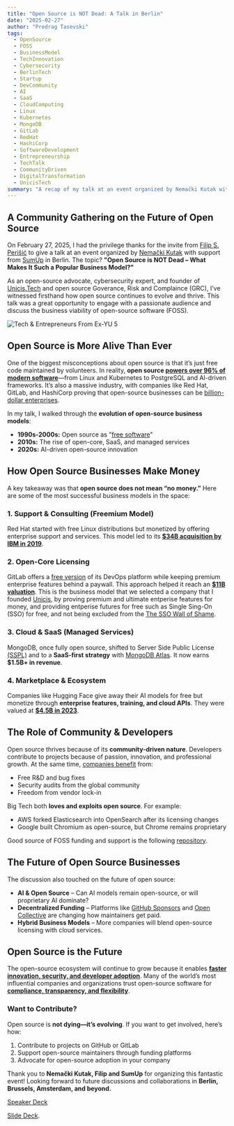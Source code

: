 ```yaml
---
title: "Open Source is NOT Dead: A Talk in Berlin"
date: "2025-02-27"
author: "Predrag Tasevski"
tags:
  - OpenSource
  - FOSS
  - BusinessModel
  - TechInnovation
  - Cybersecurity
  - BerlinTech
  - Startup
  - DevCommunity
  - AI
  - SaaS
  - CloudComputing
  - Linux
  - Kubernetes
  - MongoDB
  - GitLab
  - RedHat
  - HashiCorp
  - SoftwareDevelopment
  - Entrepreneurship
  - TechTalk
  - CommunityDriven
  - DigitalTransformation
  - UnicisTech
summary: "A recap of my talk at an event organized by Nemački Kutak with support from SumUp in Berlin, exploring the evolution of open-source business models and why open source is more alive than ever."
---
```


## A Community Gathering on the Future of Open Source

On February 27, 2025, I had the privilege thanks for the invite from [Filip S. Perišić](https://x.com/flp_perisic) to give a talk at an event organized by [Nemački Kutak](https://nemackikutak.com) with support from [SumUp](https://www.sumup.com/careers/offices/berlin/) in Berlin. The topic? **"Open Source is NOT Dead – What Makes It Such a Popular Business Model?"**

As an open-source advocate, cybersecurity expert, and founder of [Unicis.Tech](https://unicis.tech) and open source Goverance, Risk and Complaince (GRC), I’ve witnessed firsthand how open source continues to evolve and thrive. This talk was a great opportunity to engage with a passionate audience and discuss the business viability of open-source software (FOSS).

![Tech & Entrepreneurs From Ex-YU 5](https://pbs.twimg.com/media/Gi7weTCWcAAetbE?format=jpg&name=medium "Tech & Entrepreneurs From Ex-YU #5")


## Open Source is More Alive Than Ever

One of the biggest misconceptions about open source is that it’s just free code maintained by volunteers. In reality, **open source [powers over 96% of modern software](https://www.linuxfoundation.org/hubfs/LF%20Research/lfr_censusiii_120424a.pdf?hsLang=en)**—from Linux and Kubernetes to PostgreSQL and AI-driven frameworks. It’s also a massive industry, with companies like Red Hat, GitLab, and HashiCorp proving that open-source businesses can be [billion-dollar enterprises](https://www.marketresearchfuture.com/reports/open-source-services-market-11799#:~:text=How%20much%20is%20the%20Open,forecast%20period%2C%202025%2D2034).

In my talk, I walked through the **evolution of open-source business models**:

- **1990s-2000s:** Open source as "[free software](https://opensource.com/business/14/10/open-source-business-models-part-1)"
- **2010s:** The rise of open-core, SaaS, and managed services
- **2020s:** AI-driven open-source innovation

## How Open Source Businesses Make Money

A key takeaway was that **open source does not mean “no money.”** Here are some of the most successful business models in the space:

### 1. Support & Consulting (Freemium Model)

Red Hat started with free Linux distributions but monetized by offering enterprise support and services. This model led to its **[\$34B acquisition by IBM in 2019](https://www.cnbc.com/2018/10/28/ibm-to-acquire-red-hat-in-deal-valued-at-34-billion.html)**.

### 2. Open-Core Licensing

GitLab offers a [free version](https://about.gitlab.com/blog/2019/07/05/thoughts-on-open-source/) of its DevOps platform while keeping premium enterprise features behind a paywall. This approach helped it reach an **[\$11B valuation](https://techcrunch.com/2021/10/16/techcrunch-exchange-gitlabs-mega-ipo/)**. This is the business model that we selected a company that I founded [Unicis](https://www.unicis.tech), by proving premium and ultimate entperise features for money, and providing entperise futures for free such as Single Sing-On (SSO) for free, and not being excluded from the [The SSO Wall of Shame](https://sso.tax).

### 3. Cloud & SaaS (Managed Services)

MongoDB, once fully open source, shifted to Server Side Public License [(SSPL)](https://www.mongodb.com/legal/licensing/server-side-public-license) and to a **SaaS-first strategy** with [MongoDB Atlas](https://www.mongodb.com/cloud/atlas). It now earns **\$1.5B+ in revenue**.

### 4. Marketplace & Ecosystem

Companies like Hugging Face give away their AI models for free but monetize through **enterprise features, training, and cloud APIs**. They were valued at **[\$4.5B in 2023](https://techcrunch.com/2023/08/24/hugging-face-raises-235m-from-investors-including-salesforce-and-nvidia/)**.

## The Role of Community & Developers

Open source thrives because of its **community-driven nature**. Developers contribute to projects because of passion, innovation, and professional growth. At the same time, [companies benefit](https://wpvip.com/how-open-source-software-benefits-businesses/) from:

- Free R&D and bug fixes
- Security audits from the global community
- Freedom from vendor lock-in

Big Tech both **loves and exploits open source**. For example:

- AWS forked Elasticsearch into OpenSearch after its licensing changes
- Google built Chromium as open-source, but Chrome remains proprietary

Good source of FOSS funding and support is the following [repository](https://github.com/nayafia/lemonade-stand).

## The Future of Open Source Businesses

The discussion also touched on the future of open source:

- **AI & Open Source** – Can AI models remain open-source, or will proprietary AI dominate?
- **Decentralized Funding** – Platforms like [GitHub Sponsors](https://github.com/sponsors) and [Open Collective](https://opencollective.com/) are changing how maintainers get paid.
- **Hybrid Business Models** – More companies will blend open-source licensing with cloud services.

## Open Source is the Future

The open-source ecosystem will continue to grow because it enables **[faster innovation, security, and developer adoption](https://www.alilleybrinker.com/blog/open-source-software-and-corporate-influence/)**. Many of the world’s most influential companies and organizations trust open-source software for **[compliance, transparency, and flexibility](https://bitwarden.com/blog/why-open-source-delivers-transparency-and-security-for-enterprises/)**.

### Want to Contribute?

Open source is **not dying—it’s evolving**. If you want to get involved, here’s how:

1. Contribute to projects on GitHub or GitLab
2. Support open-source maintainers through funding platforms
3. Advocate for open-source adoption in your company

Thank you to **Nemački Kutak, Filip and SumUp** for organizing this fantastic event! Looking forward to future discussions and collaborations in **Berlin, Brussels, Amsterdam, and beyond.**


[Speaker Deck](https://speakerdeck.com/stepcellwolf/open-source-is-not-dead-what-makes-it-such-a-popular-business-model)


[Slide Deck](https://drive.google.com/file/d/1w8SNauxgPvV1d9Kmm-ubnZzYAe6jUVMc/view?usp=sharing).
